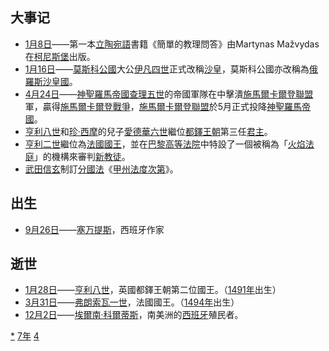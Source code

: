 {{yearTOC|1547|明'''[[嘉靖|嘉靖]]二十六年'''；越南莫朝'''[[永定_(莫福源)|永定]]元年'''，后黎朝'''[[元和_(後黎莊宗)|元和]]十五年'''；日本'''[[天文_(後奈良天皇)|天文]]十六年'''}}

== 大事记 ==
*[[1月8日|1月8日]]——第一本[[立陶宛語|立陶宛語]]書籍《簡單的教理問答》由Martynas Mažvydas在[[柯尼斯堡|柯尼斯堡]]出版。
*[[1月16日|1月16日]]——[[莫斯科公國|莫斯科公國]]大公[[伊凡四世|伊凡四世]]正式改稱[[沙皇|沙皇]]，莫斯科公國亦改稱為[[俄羅斯沙皇國|俄羅斯沙皇國]]。
*[[4月24日|4月24日]]——[[神聖羅馬帝國|神聖羅馬帝國]][[查理五世_(神聖羅馬帝國)|查理五世]]的帝國軍隊在{{Link-en|米爾貝格戰役|Battle of Mühlberg}}中擊潰[[施馬爾卡爾登聯盟|施馬爾卡爾登聯盟]]軍，贏得[[施馬爾卡爾登戰爭|施馬爾卡爾登戰爭]]，[[施馬爾卡爾登聯盟|施馬爾卡爾登聯盟]]於5月正式投降[[神聖羅馬帝國|神聖羅馬帝國]]。
*[[亨利八世|亨利八世]]和[[珍·西摩|珍·西摩]]的兒子[[愛德華六世|愛德華六世]]繼位[[都鐸王朝|都鐸王朝]]第三任[[君主|君主]]。
*[[亨利二世_(法蘭西)|亨利二世]]繼位為[[法國君主列表|法國國王]]，並在[[巴黎高等法院|巴黎高等法院]]中特設了一個被稱為「[[火焰法庭|火焰法庭]]」的機構來審判[[新教徒|新教徒]]。
*[[武田信玄|武田信玄]]制訂[[分國法|分國法]]《[[甲州法度次第|甲州法度次第]]》。

== 出生 ==
* [[9月26日|9月26日]]——[[米格尔·德·塞万提斯|塞万提斯]]，西班牙作家

== 逝世 ==
{{Wikisource year mention}}
* [[1月28日|1月28日]]——[[亨利八世_(英格蘭)|亨利八世]]，英國都鐸王朝第二位國王。（[[1491年|1491年]]出生）
* [[3月31日|3月31日]]——[[弗朗索瓦一世|弗朗索瓦一世]]，法國國王。（[[1494年|1494年]]出生）
* [[12月2日|12月2日]]——[[埃爾南·科爾蒂斯|埃爾南·科爾蒂斯]]，南美洲的[[西班牙|西班牙]]殖民者。

[[Category:1547年|*]]
[[Category:1540年代|7年]]
[[Category:16世纪各年|4]]
